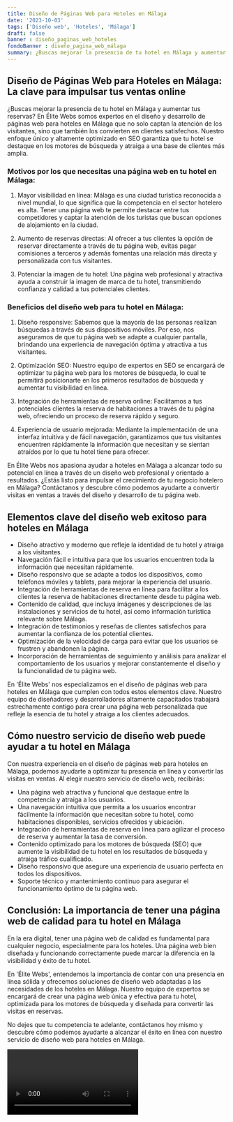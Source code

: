 ```yaml
---
title: Diseño de Páginas Web para Hoteles en Málaga
date: '2023-10-03'
tags: ['Diseño web', 'Hoteles', 'Málaga']
draft: false
banner : diseño_paginas_web_hoteles
fondoBanner : diseño_pagina_web_málaga
summary: ¿Buscas mejorar la presencia de tu hotel en Málaga y aumentar tus reservas? En Élite Webs somos expertos en el diseño y desarrollo de páginas web para hoteles en Málaga que no solo captan la atención de los visitantes, sino que también los convierten en clientes satisfechos. Nuestro enfoque único y altamente optimizado en SEO garantiza que tu hotel se destaque en los motores de búsqueda y atraiga a una base de clientes más amplia.
---
```


## Diseño de Páginas Web para Hoteles en Málaga: La clave para impulsar tus ventas online

¿Buscas mejorar la presencia de tu hotel en Málaga y aumentar tus reservas? En Élite Webs somos expertos en el diseño y desarrollo de páginas web para hoteles en Málaga que no solo captan la atención de los visitantes, sino que también los convierten en clientes satisfechos. Nuestro enfoque único y altamente optimizado en SEO garantiza que tu hotel se destaque en los motores de búsqueda y atraiga a una base de clientes más amplia.

### Motivos por los que necesitas una página web en tu hotel en Málaga:

1. Mayor visibilidad en línea: Málaga es una ciudad turística reconocida a nivel mundial, lo que significa que la competencia en el sector hotelero es alta. Tener una página web te permite destacar entre tus competidores y captar la atención de los turistas que buscan opciones de alojamiento en la ciudad.

2. Aumento de reservas directas: Al ofrecer a tus clientes la opción de reservar directamente a través de tu página web, evitas pagar comisiones a terceros y además fomentas una relación más directa y personalizada con tus visitantes.

3. Potenciar la imagen de tu hotel: Una página web profesional y atractiva ayuda a construir la imagen de marca de tu hotel, transmitiendo confianza y calidad a tus potenciales clientes.

### Beneficios del diseño web para tu hotel en Málaga:

1. Diseño responsive: Sabemos que la mayoría de las personas realizan búsquedas a través de sus dispositivos móviles. Por eso, nos aseguramos de que tu página web se adapte a cualquier pantalla, brindando una experiencia de navegación óptima y atractiva a tus visitantes.

2. Optimización SEO: Nuestro equipo de expertos en SEO se encargará de optimizar tu página web para los motores de búsqueda, lo cual te permitirá posicionarte en los primeros resultados de búsqueda y aumentar tu visibilidad en línea.

3. Integración de herramientas de reserva online: Facilitamos a tus potenciales clientes la reserva de habitaciones a través de tu página web, ofreciendo un proceso de reserva rápido y seguro.

4. Experiencia de usuario mejorada: Mediante la implementación de una interfaz intuitiva y de fácil navegación, garantizamos que tus visitantes encuentren rápidamente la información que necesitan y se sientan atraídos por lo que tu hotel tiene para ofrecer.

En Élite Webs nos apasiona ayudar a hoteles en Málaga a alcanzar todo su potencial en línea a través de un diseño web profesional y orientado a resultados. ¿Estás listo para impulsar el crecimiento de tu negocio hotelero en Málaga? Contáctanos y descubre cómo podemos ayudarte a convertir visitas en ventas a través del diseño y desarrollo de tu página web.

<GifSeo />

<Cta />

## Elementos clave del diseño web exitoso para hoteles en Málaga

- Diseño atractivo y moderno que refleje la identidad de tu hotel y atraiga a los visitantes.
- Navegación fácil e intuitiva para que los usuarios encuentren toda la información que necesitan rápidamente.
- Diseño responsivo que se adapte a todos los dispositivos, como teléfonos móviles y tablets, para mejorar la experiencia del usuario.
- Integración de herramientas de reserva en línea para facilitar a los clientes la reserva de habitaciones directamente desde tu página web.
- Contenido de calidad, que incluya imágenes y descripciones de las instalaciones y servicios de tu hotel, así como información turística relevante sobre Málaga.
- Integración de testimonios y reseñas de clientes satisfechos para aumentar la confianza de los potential clientes.
- Optimización de la velocidad de carga para evitar que los usuarios se frustren y abandonen la página.
- Incorporación de herramientas de seguimiento y análisis para analizar el comportamiento de los usuarios y mejorar constantemente el diseño y la funcionalidad de tu página web.

En 'Élite Webs' nos especializamos en el diseño de páginas web para hoteles en Málaga que cumplen con todos estos elementos clave. Nuestro equipo de diseñadores y desarrolladores altamente capacitados trabajará estrechamente contigo para crear una página web personalizada que refleje la esencia de tu hotel y atraiga a los clientes adecuados.

## Cómo nuestro servicio de diseño web puede ayudar a tu hotel en Málaga

Con nuestra experiencia en el diseño de páginas web para hoteles en Málaga, podemos ayudarte a optimizar tu presencia en línea y convertir las visitas en ventas. Al elegir nuestro servicio de diseño web, recibirás:

- Una página web atractiva y funcional que destaque entre la competencia y atraiga a los usuarios.
- Una navegación intuitiva que permita a los usuarios encontrar fácilmente la información que necesitan sobre tu hotel, como habitaciones disponibles, servicios ofrecidos y ubicación.
- Integración de herramientas de reserva en línea para agilizar el proceso de reserva y aumentar la tasa de conversión.
- Contenido optimizado para los motores de búsqueda (SEO) que aumente la visibilidad de tu hotel en los resultados de búsqueda y atraiga tráfico cualificado.
- Diseño responsivo que asegure una experiencia de usuario perfecta en todos los dispositivos.
- Soporte técnico y mantenimiento continuo para asegurar el funcionamiento óptimo de tu página web.

## Conclusión: La importancia de tener una página web de calidad para tu hotel en Málaga

En la era digital, tener una página web de calidad es fundamental para cualquier negocio, especialmente para los hoteles. Una página web bien diseñada y funcionando correctamente puede marcar la diferencia en la visibilidad y éxito de tu hotel.

En 'Élite Webs', entendemos la importancia de contar con una presencia en línea sólida y ofrecemos soluciones de diseño web adaptadas a las necesidades de los hoteles en Málaga. Nuestro equipo de expertos se encargará de crear una página web única y efectiva para tu hotel, optimizada para los motores de búsqueda y diseñada para convertir las visitas en reservas.

No dejes que tu competencia te adelante, contáctanos hoy mismo y descubre cómo podemos ayudarte a alcanzar el éxito en línea con nuestro servicio de diseño web para hoteles en Málaga.

<Video />

<CtaBot job='Hoteles' city='Málaga'/>

<Gmaps query='Málaga+españa+maps' />